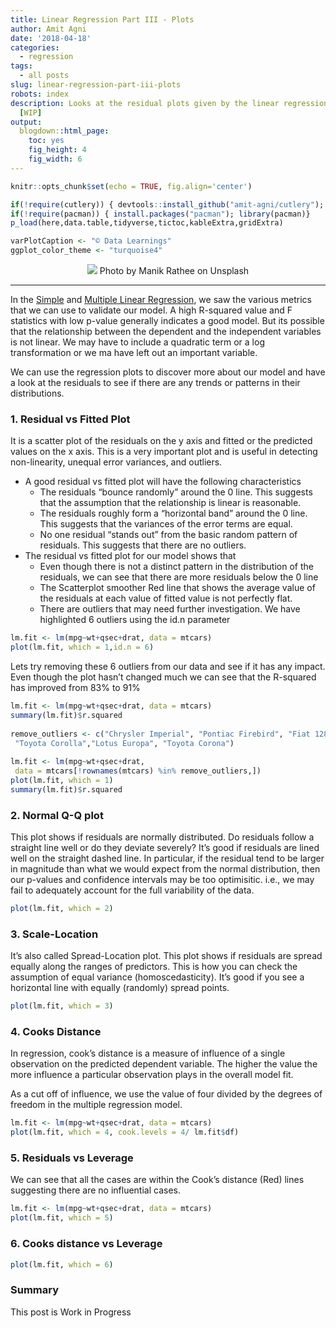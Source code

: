 ```yaml
---
title: Linear Regression Part III - Plots
author: Amit Agni
date: '2018-04-18'
categories:
  - regression
tags:
  - all posts
slug: linear-regression-part-iii-plots
robots: index
description: Looks at the residual plots given by the linear regression model in R
  [WIP]
output:
  blogdown::html_page:
    toc: yes
    fig_height: 4
    fig_width: 6
---
```


```r
knitr::opts_chunk$set(echo = TRUE, fig.align='center')

if(!require(cutlery)) { devtools::install_github("amit-agni/cutlery"); library(cutlery)}
if(!require(pacman)) { install.packages("pacman"); library(pacman)}
p_load(here,data.table,tidyverse,tictoc,kableExtra,gridExtra)

varPlotCaption <- "© Data Learnings"
ggplot_color_theme <- "turquoise4"
```

<center>
	<!-- feature image -->
![](/post/2018-04-18-linear-regression-part-iii-plots_files/manik-rathee-a8YV2C3yBMk-unsplash.jpg)
Photo by Manik Rathee on Unsplash
</center>
<hr>



In the [Simple](/linear-regression-part-i-simple/) and [Multiple Linear Regression](/linear-regression-part-ii-multiple/), we saw the various metrics that we can use to validate our model. A high R-squared value and F statistics with low p-value generally indicates a good model. But its possible that the relationship between the dependent and the independent variables is not linear. We may have to include a quadratic term or a log transformation or we ma have left out an important variable.

We can use the regression plots to discover more about our model and have a look at the residuals to see if there are any trends or patterns in their distributions.

### 1. Residual vs Fitted Plot

It is a scatter plot of the residuals on the y axis and fitted or the predicted values on the x axis. This is a very important plot and is useful in detecting non-linearity, unequal error variances, and outliers.

* A good residual vs fitted plot will have the following characteristics
  + The residuals “bounce randomly” around the 0 line. This suggests that the assumption that the relationship is linear is reasonable.
  + The residuals roughly form a “horizontal band” around the 0 line. This suggests that the variances of the error terms are equal.
  + No one residual “stands out” from the basic random pattern of residuals. This suggests that there are no outliers.
  
* The residual vs fitted plot for our model shows that
  + Even though there is not a distinct pattern in the distribution of the residuals, we can see that there are more residuals below the 0 line
  + The Scatterplot smoother Red line that shows the average value of the residuals at each value of fitted value is not perfectly flat.
  + There are outliers that may need further investigation. We have highlighted 6 outliers using the id.n parameter

```r
lm.fit <- lm(mpg~wt+qsec+drat, data = mtcars)
plot(lm.fit, which = 1,id.n = 6)
```

Lets try removing these 6 outliers from our data and see if it has any impact. Even though the plot hasn’t changed much we can see that the R-squared has improved from 83% to 91%

```r
lm.fit <- lm(mpg~wt+qsec+drat, data = mtcars)
summary(lm.fit)$r.squared
 
remove_outliers <- c("Chrysler Imperial", "Pontiac Firebird", "Fiat 128",
 "Toyota Corolla","Lotus Europa", "Toyota Corona")
 
lm.fit <- lm(mpg~wt+qsec+drat,
 data = mtcars[!rownames(mtcars) %in% remove_outliers,])
plot(lm.fit, which = 1)
summary(lm.fit)$r.squared
```

### 2. Normal Q-Q plot

This plot shows if residuals are normally distributed. Do residuals follow a straight line well or do they deviate severely? It’s good if residuals are lined well on the straight dashed line.  In particular, if the residual tend to be larger in magnitude than what we would expect from the normal distribution, then our p-values and confidence intervals may be too optimisitic. i.e., we may fail to adequately account for the full variability of the data.

```r

plot(lm.fit, which = 2)

```


### 3. Scale-Location

It’s also called Spread-Location plot. This plot shows if residuals are spread equally along the ranges of predictors. This is how you can check the assumption of equal variance (homoscedasticity). It’s good if you see a horizontal line with equally (randomly) spread points.

```r
plot(lm.fit, which = 3)

```

### 4. Cooks Distance

In regression, cook’s distance is a measure of influence of a single observation on the predicted dependent variable. The higher the value the more influence a particular observation plays in the overall model fit.

As a cut off of influence, we use the value of four divided by the degrees of freedom in the multiple regression model.

```r
lm.fit <- lm(mpg~wt+qsec+drat, data = mtcars)
plot(lm.fit, which = 4, cook.levels = 4/ lm.fit$df)
```

### 5. Residuals vs Leverage

We can see that all the cases are within the Cook’s distance (Red) lines suggesting there are no influential cases. 


```r
lm.fit <- lm(mpg~wt+qsec+drat, data = mtcars)
plot(lm.fit, which = 5)
```

### 6. Cooks distance vs Leverage

```r
plot(lm.fit, which = 6)

```


### Summary

This post is Work in Progress
